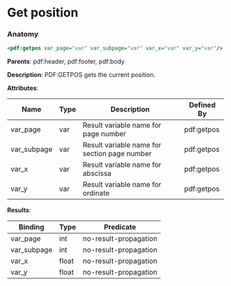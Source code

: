 # Get position

### Anatomy

```xml
<pdf:getpos var_page="var" var_subpage="var" var_x="var" var_y="var"/>
```

**Parents**: pdf:header, pdf:footer, pdf:body

 **Description**:
 PDF:GETPOS gets the current position.

**Attributes**:

| Name | Type | Description | Defined By |
| ---- | ---- | ----------- | ---------- |
| var_page | var | Result variable name for page number | pdf:getpos |
| var_subpage | var | Result variable name for section page number | pdf:getpos |
| var_x | var | Result variable name for abscissa | pdf:getpos |
| var_y | var | Result variable name for ordinate | pdf:getpos |


**Results**:

| Binding | Type | Predicate |
| ------- | ---- | --------- |
| var_page | int | no-result-propagation |
| var_subpage | int | no-result-propagation |
| var_x | float | no-result-propagation |
| var_y | float | no-result-propagation |


